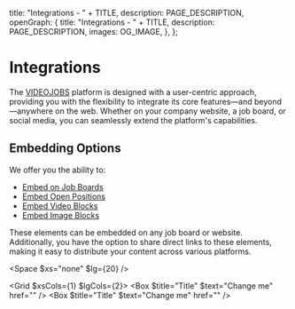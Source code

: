 
  title: "Integrations - " + TITLE,
  description: PAGE_DESCRIPTION,
  openGraph: {
    title: "Integrations - " + TITLE,
    description: PAGE_DESCRIPTION,
    images: OG_IMAGE,
  },
};

# Integrations 
The [VIDEOJOBS](https://www.videojobs.io) platform is designed with a user-centric approach, providing you with the flexibility to integrate its core features—and beyond—anywhere on the web. Whether on your company website, a job board, or social media, you can seamlessly extend the platform's capabilities.

## Embedding Options
We offer you the ability to:

- [Embed on Job Boards](/integrations/embed-on-job-boards)
- [Embed Open Positions](/integrations/embed-open-positions)
- [Embed Video Blocks](/integrations/embed-video-blocks)
- [Embed Image Blocks](/integrations/embed-image-blocks)

These elements can be embedded on any job board or website. Additionally, you have the option to share direct links to these elements, making it easy to distribute your content across various platforms.

<Space $xs="none" $lg={20} />

<Grid $xsCols={1} $lgCols={2}>
  <Box $title="Title" $text="Change me" href="" />
  <Box $title="Title" $text="Change me" href="" />
</Grid>

